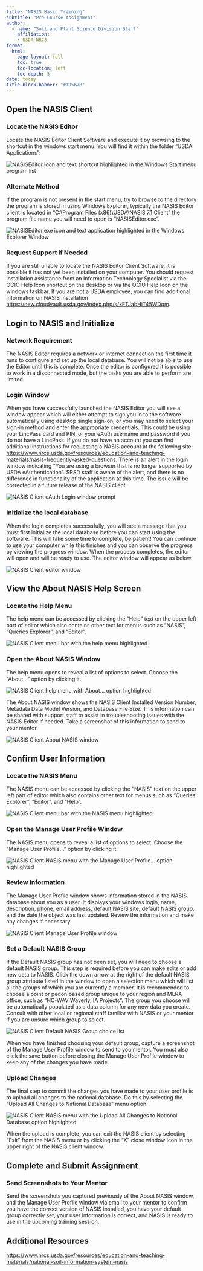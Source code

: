 ```yaml
---
title: "NASIS Basic Training"
subtitle: "Pre-Course Assignment"
author:
  - name: "Soil and Plant Science Division Staff"
    affiliation:
    - USDA-NRCS
format:
  html:
    page-layout: full
    toc: true
    toc-location: left
    toc-depth: 3
date: today
title-block-banner: "#19567B"
---
```


## Open the NASIS Client

### Locate the NASIS Editor

Locate the NASIS Editor Client Software and execute it by browsing to the shortcut in the windows start menu. You will find it within the folder "USDA Applications":

![](start-screen.png "NASISEditor icon and text shortcut highlighted in the Windows Start menu program list"){fig-alt="NASISEditor icon and text shortcut highlighted in the Windows Start menu program list"}

### Alternate Method

If the program is not present in the start menu, try to browse to the directory the program is stored in using Windows Explorer, typically the NASIS Editor client is located in "C:\\Program Files (x86)\\USDA\\NASIS 7.1 Client" the program file name you will need to open is "NASISEditor.exe".

![](explorer-screen.png "NASISEditor.exe icon and text application highlighted in the Windows Explorer Window"){fig-alt="NASISEditor.exe icon and text application highlighted in the Windows Explorer Window"}

### Request Support if Needed

If you are still unable to locate the NASIS Editor Client Software, it is possible it has not yet been installed on your computer. You should request installation assistance from an Information Technology Specialist via the OCIO Help Icon shortcut on the desktop or via the OCIO Help Icon on the windows taskbar. If you are not a USDA employee, you can find additional information on NASIS installation [https://new.cloudvault.usda.gov/index.php/s/xFTJabHiT45WDom](https://new.cloudvault.usda.gov/index.php/s/xFTJabHiT45WDom).

## Login to NASIS and Initialize

### Network Requirement

The NASIS Editor requires a network or internet connection the first time it runs to configure and set up the local database. You will not be able to use the Editor until this is complete. Once the editor is configured it is possible to work in a disconnected mode, but the tasks you are able to perform are limited.

### Login Window

When you have successfully launched the NASIS Editor you will see a window appear which will either attempt to sign you in to the software automatically using desktop single sign-on, or you may need to select your sign-in method and enter the appropriate credentials. This could be using your LincPass card and PIN, or your eAuth username and password if you do not have a LincPass. If you do not have an account you can find additional instructions for requesting a NASIS account at the following site: <https://www.nrcs.usda.gov/resources/education-and-teaching-materials/nasis-frequently-asked-questions>. There is an alert in the login window indicating "You are using a browser that is no longer supported by USDA eAuthentication". SPSD staff is aware of the alert, and there is no difference in functionality of the application at this time. The issue will be corrected in a future release of the NASIS client.

![](sign-in-screen.png "NASIS Client eAuth Login window prompt"){fig-alt="NASIS Client eAuth Login window prompt"}

### Initialize the local database

When the login completes successfully, you will see a message that you must first initialize the local database before you can start using the software. This will take some time to complete, be patient! You can continue to use your computer while this finishes and you can observe the progress by viewing the progress window. When the process completes, the editor will open and will be ready to use. The editor window will appear as below.

![](nasis-screen.png "NASIS Client editor window"){fig-alt="NASIS Client editor window"}

## View the About NASIS Help Screen

### Locate the Help Menu

The help menu can be accessed by clicking the "Help" text on the upper left part of editor which also contains other text for menus such as "NASIS", "Queries Explorer", and "Editor".

![](menu-screen.png "NASIS Client menu bar with the help menu highlighted"){fig-alt="NASIS Client menu bar with the help menu highlighted"}

### Open the About NASIS Window

The help menu opens to reveal a list of options to select. Choose the "About..." option by clicking it.

![](help-screen.png "NASIS Client help menu with About... option highlighted"){fig-alt="NASIS Client help menu with About... option highlighted"}

The About NASIS window shows the NASIS Client Installed Version Number, Metadata Data Model Version, and Database File Size. This information can be shared with support staff to assist in troubleshooting issues with the NASIS Editor if needed. Take a screenshot of this information to send to your mentor.

![](about-screen.png "NASIS Client About NASIS window"){fig-alt="NASIS Client About NASIS window"}

## Confirm User Information

### Locate the NASIS Menu

The NASIS menu can be accessed by clicking the "NASIS" text on the upper left part of editor which also contains other text for menus such as "Queries Explorer", "Editor", and "Help".

![](nasis-menu-screen.png "NASIS Client menu bar with the NASIS menu highlighted"){fig-alt="NASIS Client menu bar with the NASIS menu highlighted"}

### Open the Manage User Profile Window

The NASIS menu opens to reveal a list of options to select. Choose the "Manage User Profile..." option by clicking it.

![](nasis-menu-user-screen.png "NASIS Client NASIS menu with the Manage User Profile... option highlighted"){fig-alt="NASIS Client NASIS menu with the Manage User Profile... option highlighted"}

### Review Information

The Manage User Profile window shows information stored in the NASIS database about you as a user. It displays your windows login, name, description, phone, email address, default NASIS site, default NASIS group, and the date the object was last updated. Review the information and make any changes if necessary.

![](user-screen.png "NASIS Client Manage User Profile window"){fig-alt="NASIS Client Manage User Profile window"}

### Set a Default NASIS Group

If the Default NASIS group has not been set, you will need to choose a default NASIS group. This step is required before you can make edits or add new data to NASIS. Click the down arrow at the right of the default NASIS group attribute listed in the window to open a selection menu which will list all the groups of which you are currently a member. It is recommended to choose a point or pedon based group unique to your region and MLRA office, such as "NC-WAV Waverly, IA Projects". The group you choose will be automatically populated as a data column for any new data you create. Consult with other local or regional staff familiar with NASIS or your mentor if you are unsure which group to select.

![](default-group.png "NASIS Client Default NASIS Group choice list"){fig-alt="NASIS Client Default NASIS Group choice list"}

When you have finished choosing your default group, capture a screenshot of the Manage User Profile window to send to you mentor. You must also click the save button before closing the Manage User Profile window to keep any of the changes you have made.

### Upload Changes

The final step to commit the changes you have made to your user profile is to upload all changes to the national database. Do this by selecting the "Upload All Changes to National Database" menu option.

![](upload-screen.png "NASIS Client NASIS menu with the Upload All Changes to National Database option highlighted"){fig-alt="NASIS Client NASIS menu with the Upload All Changes to National Database option highlighted"}

When the upload is complete, you can exit the NASIS client by selecting "Exit" from the NASIS menu or by clicking the "X" close window icon in the upper right of the NASIS client window.

## Complete and Submit Assignment

### Send Screenshots to Your Mentor

Send the screenshots you captured previously of the About NASIS window, and the Manage User Profile window via email to your mentor to confirm you have the correct version of NASIS installed, you have your default group correctly set, your user information is correct, and NASIS is ready to use in the upcoming training session.

## Additional Resources

<https://www.nrcs.usda.gov/resources/education-and-teaching-materials/national-soil-information-system-nasis>
